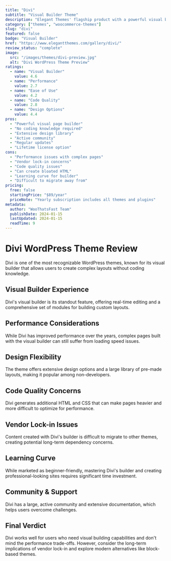 ```yaml
---
title: "Divi"
subtitle: "Visual Builder Theme"
description: "Elegant Themes' flagship product with a powerful visual builder, popular among non-developers but often criticized for performance and code quality issues."
category: ["themes", "woocommerce-themes"]
slug: "divi"
featured: false
badge: "Visual Builder"
href: "https://www.elegantthemes.com/gallery/divi/"
review_status: "complete"
image:
  src: "/images/themes/divi-preview.jpg"
  alt: "Divi WordPress Theme Preview"
ratings:
  - name: "Visual Builder"
    value: 4.6
  - name: "Performance"
    value: 2.7
  - name: "Ease of Use"
    value: 4.2
  - name: "Code Quality"
    value: 2.8
  - name: "Design Options"
    value: 4.4
pros:
  - "Powerful visual page builder"
  - "No coding knowledge required"
  - "Extensive design library"
  - "Active community"
  - "Regular updates"
  - "Lifetime license option"
cons:
  - "Performance issues with complex pages"
  - "Vendor lock-in concerns"
  - "Code quality issues"
  - "Can create bloated HTML"
  - "Learning curve for builder"
  - "Difficult to migrate away from"
pricing:
  free: false
  startingPrice: "$89/year"
  priceNote: "Yearly subscription includes all themes and plugins"
metadata:
  author: "WooThatsFast Team"
  publishDate: 2024-01-15
  lastUpdated: 2024-01-15
  readTime: 9
---
```


# Divi WordPress Theme Review

Divi is one of the most recognizable WordPress themes, known for its visual builder that allows users to create complex layouts without coding knowledge.

## Visual Builder Experience

Divi's visual builder is its standout feature, offering real-time editing and a comprehensive set of modules for building custom layouts.

## Performance Considerations

While Divi has improved performance over the years, complex pages built with the visual builder can still suffer from loading speed issues.

## Design Flexibility

The theme offers extensive design options and a large library of pre-made layouts, making it popular among non-developers.

## Code Quality Concerns

Divi generates additional HTML and CSS that can make pages heavier and more difficult to optimize for performance.

## Vendor Lock-in Issues

Content created with Divi's builder is difficult to migrate to other themes, creating potential long-term dependency concerns.

## Learning Curve

While marketed as beginner-friendly, mastering Divi's builder and creating professional-looking sites requires significant time investment.

## Community & Support

Divi has a large, active community and extensive documentation, which helps users overcome challenges.

## Final Verdict

Divi works well for users who need visual building capabilities and don't mind the performance trade-offs. However, consider the long-term implications of vendor lock-in and explore modern alternatives like block-based themes.